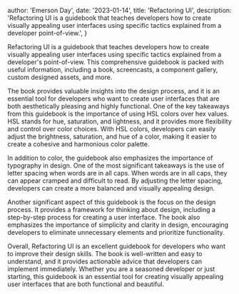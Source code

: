 
  author: 'Emerson Day',
  date: '2023-01-14',
  title: 'Refactoring UI',
  description:
    'Refactoring UI is a guidebook that teaches developers how to create visually appealing user interfaces using specific tactics explained from a developer point-of-view.',
}


Refactoring UI is a guidebook that teaches developers how to create visually appealing user interfaces using specific tactics explained from a developer's point-of-view. This comprehensive guidebook is packed with useful information, including a book, screencasts, a component gallery, custom designed assets, and more.

The book provides valuable insights into the design process, and it is an essential tool for developers who want to create user interfaces that are both aesthetically pleasing and highly functional. One of the key takeaways from this guidebook is the importance of using HSL colors over hex values. HSL stands for hue, saturation, and lightness, and it provides more flexibility and control over color choices. With HSL colors, developers can easily adjust the brightness, saturation, and hue of a color, making it easier to create a cohesive and harmonious color palette.

In addition to color, the guidebook also emphasizes the importance of typography in design. One of the most significant takeaways is the use of letter spacing when words are in all caps. When words are in all caps, they can appear cramped and difficult to read. By adjusting the letter spacing, developers can create a more balanced and visually appealing design.

Another significant aspect of this guidebook is the focus on the design process. It provides a framework for thinking about design, including a step-by-step process for creating a user interface. The book also emphasizes the importance of simplicity and clarity in design, encouraging developers to eliminate unnecessary elements and prioritize functionality.

Overall, Refactoring UI is an excellent guidebook for developers who want to improve their design skills. The book is well-written and easy to understand, and it provides actionable advice that developers can implement immediately. Whether you are a seasoned developer or just starting, this guidebook is an essential tool for creating visually appealing user interfaces that are both functional and beautiful.
